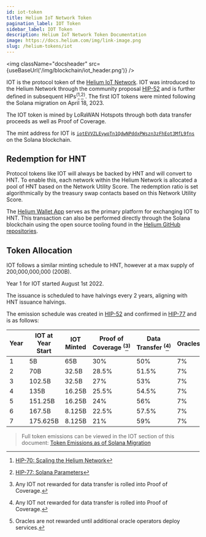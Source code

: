 ```yaml
---
id: iot-token
title: Helium IoT Network Token
pagination_label: IOT Token
sidebar_label: IOT Token
description: Helium IoT Network Token Documentation
image: https://docs.helium.com/img/link-image.png
slug: /helium-tokens/iot
---
```



<img className="docsheader" src={useBaseUrl('/img/blockchain/iot_header.png')} />

IOT is the protocol token of the [Helium IoT Network](/lorawan-on-helium). IOT was introduced to the
Helium Network through the community proposal
[HIP-52](https://github.com/helium/HIP/blob/main/0052-iot-dao.md) and is further defined in
subsequent HIPs<sup>(</sup>[^1]<sup>,</sup>[^2]<sup>)</sup>. The first IOT tokens were minted
following the Solana migration on April 18, 2023.

[^1]:
    [HIP-70: Scaling the Helium Network](https://github.com/helium/HIP/blob/main/0070-scaling-helium.md)

[^2]: [HIP-77: Solana Parameters](https://github.com/helium/HIP/blob/main/0077-solana-parameters.md)

The IOT token is mined by LoRaWAN Hotspots through both data transfer proceeds as well as Proof of
Coverage.

The mint address for IOT is
[`iotEVVZLEywoTn1QdwNPddxPWszn3zFhEot3MfL9fns`](https://explorer.solana.com/address/iotEVVZLEywoTn1QdwNPddxPWszn3zFhEot3MfL9fns)
on the Solana blockchain.

## Redemption for HNT

Protocol tokens like IOT will always be backed by HNT and will convert to HNT. To enable this, each
network within the Helium Network is allocated a pool of HNT based on the Network Utility Score. The
redemption ratio is set algorithmically by the treasury swap contacts based on this Network Utility
Score.

The [Helium Wallet App](/wallets/helium-wallet-app) serves as the primary platform for exchanging
IOT to HNT. This transaction can also be performed directly through the Solana blockchain using the
open source tooling found in the [Helium GitHub repositories](https://github.com/helium).

## Token Allocation

IOT follows a similar minting schedule to HNT, however at a max supply of 200,000,000,000 (200B).

Year 1 for IOT started August 1st 2022.

The issuance is scheduled to have halvings every 2 years, aligning with HNT issuance halvings.

The emission schedule was created in
[HIP-52](https://github.com/helium/HIP/blob/main/0052-iot-dao.md#emissions-curve) and confirmed in
[HIP-77](https://github.com/helium/HIP/blob/main/0077-solana-parameters.md#emission-schedules) and
is as follows:

| Year | IOT at Year Start | IOT Minted | Proof of Coverage <sup>(</sup>[^3]<sup>)</sup> | Data Transfer <sup>(</sup>[^3]<sup>)</sup> | Oracles <sup>(</sup>[^4]<sup>)</sup> | Operations Fund | veHNT Stakes |
| ---- | ----------------- | ---------- | ---------------------------------------------- | ------------------------------------------ | ------------------------------------ | --------------- | ------------ |
| 1    | 5B                | 65B        | 30%                                            | 50%                                        | 7%                                   | 7%              | 6%           |
| 2    | 70B               | 32.5B      | 28.5%                                          | 51.5%                                      | 7%                                   | 7%              | 6%           |
| 3    | 102.5B            | 32.5B      | 27%                                            | 53%                                        | 7%                                   | 7%              | 6%           |
| 4    | 135B              | 16.25B     | 25.5%                                          | 54.5%                                      | 7%                                   | 7%              | 6%           |
| 5    | 151.25B           | 16.25B     | 24%                                            | 56%                                        | 7%                                   | 7%              | 6%           |
| 6    | 167.5B            | 8.125B     | 22.5%                                          | 57.5%                                      | 7%                                   | 7%              | 6%           |
| 7    | 175.625B          | 8.125B     | 21%                                            | 59%                                        | 7%                                   | 7%              | 6%           |

> Full token emissions can be viewed in the IOT section of this document:
> [Token Emissions as of Solana Migration](https://github.com/helium/HIP/blob/main/HIP-solana-parameters/token-emissions-as-of-solana-migration.pdf)

[^3]: Any IOT not rewarded for data transfer is rolled into Proof of Coverage.
[^4]: Oracles are not rewarded until additional oracle operators deploy services.
